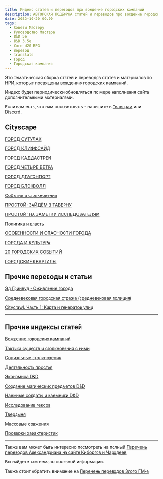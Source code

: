 ```yaml
---
title: Индекс статей и переводов про вождение городских кампаний
description: АВТОРСКАЯ ПОДБОРКА статей и переводов про вождение городских кампаний
date: 2023-10-30 06:00
tags:
  - Советы Мастеру
  - Руководство Мастера
  - D&D 5e
  - D&D 3.5e
  - Core d20 RPG
  - перевод
  - translate
  - Город
  - Городская кампания
---
```


Это тематическая сборка статей и переводов статей и материалов по НРИ, которые посвящены вождению городских кампаний.

Индекс будет периодически обновляться по мере наполнения сайта дополнительными материалами.

Если вам есть, что нам посоветовать - напишите в [Телеграм](https://t.me/cyborgs_and_mages) или [Discord](https://discord.gg/yrJqvCqU3w).

## Cityscape
[ГОРОД СУТУЛАК](https://cyborgsandmages.com/posts/articles/cityscape-gorod-sutulak)

[ГОРОД КЛИФФСАЙД](https://cyborgsandmages.com/posts/articles/cityscape-gorod-kliffsajd)

[ГОРОД КАДДАСТРЕИ](https://cyborgsandmages.com/posts/articles/cityscape-gorod-kaddastrei)  

[ГОРОД ЧЕТЫРЕ ВЕТРА](https://cyborgsandmages.com/posts/articles/cityscape-gorod-chetyre-vetra)

[ГОРОД ДРАГОНПОРТ](https://cyborgsandmages.com/posts/articles/cityscape-gorod-dragonport)

[ГОРОД БЛЭКВОЛЛ](https://cyborgsandmages.com/posts/articles/cityscape-gorod-blekvoll)

[События и столкновения](https://cyborgsandmages.com/posts/articles/cityscape-sobytiya-i-stolknoveniya)

[ПРОСТОЙ: ЗАЙДЁМ В ТАВЕРНУ](https://cyborgsandmages.com/posts/articles/citscape-prostoj-zajdyom-v-tavernu)

[ПРОСТОЙ: НА ЗАМЕТКУ ИССЛЕДОВАТЕЛЯМ](https://cyborgsandmages.com/posts/articles/cityscape-prostoj-na-zametku-issledovatelyam)

[Политика и власть](https://cyborgsandmages.com/posts/articles/cityscape-politika-i-vlast)

[ОСОБЕННОСТИ И ОПАСНОСТИ ГОРОДА](https://cyborgsandmages.com/posts/articles/cityscape-osobennosti-i-opasnosti-goroda)

[ГОРОДА И КУЛЬТУРА](https://cyborgsandmages.com/posts/articles/cityscape-goroda-i-kultura)

[20 ГОРОДСКИХ СОБЫТИЙ](https://cyborgsandmages.com/posts/articles/cityscape-20-gorodskih-sobytij)

[ГОРОДСКИЕ КВАРТАЛЫ](https://cyborgsandmages.com/posts/articles/cityscape-gorodskie-kvartaly)

## Прочие переводы и статьи

[Эд Гринвуд - Оживление города](https://cyborgsandmages.com/posts/translations/greenwood-ozhivlenie-goroda/)

[Средневековая городская стража (средневековая полиция)](https://cyborgsandmages.com/posts/articles/medieval-watch)

[Citycrawl. Часть 1: Карта и генератор улиц](https://cyborgsandmages.com/posts/articles/crosspost-citycrawl-1-map-and-street-generator)

---

## Прочие индексы статей

[Вождение городских кампаний](https://cyborgsandmages.com/posts/articles/index-city-campaigns)

[Тактика существ и столкновения с ними](https://cyborgsandmages.com/posts/articles/bestiary-tactics-index)

[Социальные столкновения](https://cyborgsandmages.com/posts/articles/index-social-encounters)

[Деятельность простоя](https://cyborgsandmages.com/posts/articles/index-downtime)

[Экономика D&D](https://cyborgsandmages.com/posts/articles/index-economy)

[Создание магических предметов D&D](https://cyborgsandmages.com/posts/articles/index-creating-magic-items)

[Наемные солдаты и наемники D&D](https://cyborgsandmages.com/posts/articles/index-hirelings)

[Исследование гексов](https://cyborgsandmages.com/posts/articles/index-hexcrawl)

[Твердыня](https://cyborgsandmages.com/posts/articles/index-stronghold)

[Массовые сражения](https://cyborgsandmages.com/posts/articles/index-mass-combat)

[Проверки характеристик](https://cyborgsandmages.com/posts/articles/index-skill-checks)

---

Также вам может быть интересно посмотреть на полный [Перечень переводов Александриана на сайте Киборгов и Чародеев](https://cyborgsandmages.com/posts/translations/alexandrian-index)

Вы найдете там немало полезной информации.

Также стоит обратить внимание на [Перечень переводов Злого ГМ-а](https://cyborgsandmages.com/posts/translations/angrygm-index)